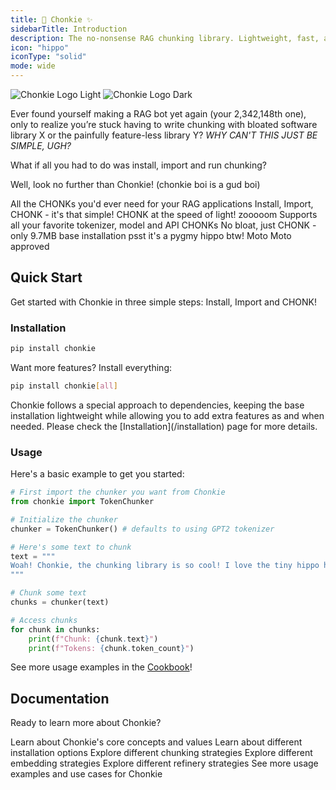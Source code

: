 ```yaml
---
title: 🦛 Chonkie ✨
sidebarTitle: Introduction
description: The no-nonsense RAG chunking library. Lightweight, fast, and ready to CHONK your texts
icon: "hippo"
iconType: "solid"
mode: wide
---
```


<img
  className="block dark:hidden"
  src="/images/chonkie_logo_br_transparent_bg.png"
  alt="Chonkie Logo Light"
/>
<img
  className="hidden dark:block"
  src="/images/chonkie_logo_br_transparent_bg.png"
  alt="Chonkie Logo Dark"
/>

Ever found yourself making a RAG bot yet again (your 2,342,148th one), 
only to realize you’re stuck having to write chunking with bloated software library X or the painfully feature-less library Y?
_WHY CAN'T THIS JUST BE SIMPLE, UGH?_

What if all you had to do was install, import and run chunking?  

Well, look no further than Chonkie! (chonkie boi is a gud boi)

<CardGroup cols={2}>
  <Card
    title="Feature-rich"
    icon="puzzle-piece"
  >
    All the CHONKs you'd ever need for your RAG applications
  </Card>
  <Card
    title="Easy to use"
    icon="wand-magic-sparkles"
  >
    Install, Import, CHONK - it's that simple!
  </Card>
  <Card
    title="Lightning Fast"
    icon="bolt"
  >
    CHONK at the speed of light! zooooom
  </Card>
  <Card
    title="Wide Support"
    icon="globe"
  >
    Supports all your favorite tokenizer, model and API CHONKs
  </Card>
  <Card
    title="Lightweight"
    icon="feather"
  >
    No bloat, just CHONK - only 9.7MB base installation
  </Card>
  <Card
    title="Cute Mascot"
    icon="hippo"
  >
    psst it's a pygmy hippo btw! Moto Moto approved
  </Card>
</CardGroup>


## Quick Start

Get started with Chonkie in three simple steps: Install, Import and CHONK!

### Installation

```bash
pip install chonkie
```

Want more features? <Tooltip tip="Not recommended for production">Install everything</Tooltip>:
```bash
pip install chonkie[all]
```

<Note>
  Chonkie follows a special approach to dependencies, keeping the base installation lightweight while allowing you to add extra features as and when needed.
  Please check the [Installation](/installation) page for more details.
</Note>

### Usage

Here's a basic example to get you started:

```python
# First import the chunker you want from Chonkie 
from chonkie import TokenChunker

# Initialize the chunker
chunker = TokenChunker() # defaults to using GPT2 tokenizer

# Here's some text to chunk
text = """
Woah! Chonkie, the chunking library is so cool! I love the tiny hippo hehe.
"""

# Chunk some text
chunks = chunker(text)

# Access chunks
for chunk in chunks:
    print(f"Chunk: {chunk.text}")
    print(f"Tokens: {chunk.token_count}")
```

See more usage examples in the [Cookbook](/cookbook/overview)!

## Documentation

Ready to learn more about Chonkie?

<CardGroup cols={2}>
  <Card
    title="Concepts"
    icon="book"
    href="/getting-started/concepts"
  >
    Learn about Chonkie's core concepts and values
  </Card>
  <Card
    title="Installation"
    icon="download"
    href="/getting-started/installation"
  >
    Learn about different installation options
  </Card>
  <Card
    title="Chunkers"
    icon="list"
    href="/chunkers/overview"
  >
    Explore different chunking strategies
  </Card>
  <Card
    title="Embeddings"
    icon="brain"
    href="/embeddings/overview"
  >
    Explore different embedding strategies
  </Card>
  <Card
    title="Refinery"
    icon="pen-nib"
    href="/refinery/overview"
  >
    Explore different refinery strategies
  </Card>
  <Card
    title="Cookbook"
    icon="book"
    href="/cookbook/overview"
  >
    See more usage examples and use cases for Chonkie
  </Card>
</CardGroup>